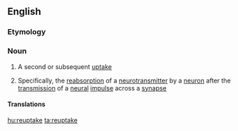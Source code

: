 ==English==

===Etymology===
{{prefix|re|uptake|lang=en}}

===Noun===
{{wikipedia}}
{{en-noun|~}}

# {{label|en|rare}} A second or subsequent [[uptake]]
# {{label|en|biochemistry}} Specifically, the [[reabsorption]] of a [[neurotransmitter]] by a [[neuron]] after the [[transmission]] of a [[neural]] [[impulse]] across a [[synapse]]

====Translations====
{{trans-top|Reabsorption of neurotransmitter by neuron}}
{{trans-mid}}
{{trans-bottom}}

[[hu:reuptake]]
[[ta:reuptake]]